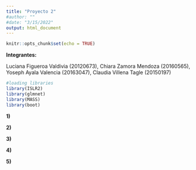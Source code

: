 ```yaml
---
title: "Proyecto 2"
#author: ""
#date: "3/15/2022"
output: html_document
---
```


```r
knitr::opts_chunk$set(echo = TRUE)
```

**Integrantes:**

Luciana Figueroa Valdivia (20120673),
Chiara Zamora Mendoza (20160565),
Yoseph Ayala Valencia (20163047),
Claudia Villena Tagle (20150197)


```r
#loading libraries
library(ISLR2)
library(glmnet)
library(MASS)
library(boot)
```

**1)   **


**2)   **


**3)   **


**4)   **


**5)   **
